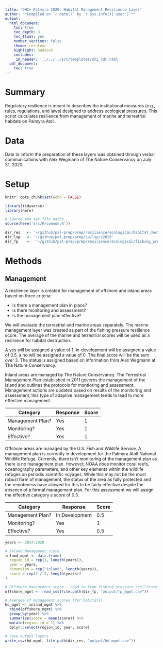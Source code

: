 ```yaml
---
title: 'OHI+ Palmyra 2020: Habitat Management Resilience Layer'
author: "*Compiled on `r date()` by `r Sys.info()['user']`*"
output: 
  html_document:
    toc: true
    toc_depth: 3 
    toc_float: yes
    number_sections: false
    theme: cerulean
    highlight: haddock
    includes: 
     in_header: '../../../src/templates/ohi_hdr.html' 
  pdf_document:
    toc: true
---
```


# Summary 

Regulatory resilience is meant to describes the institutional measures (e.g., rules, regulations, and laws) designed to address ecological pressures. This script calculates resilience from management of marine and terrestrial habitats on Palmyra Atoll.   

# Data 

Data to inform the preparation of these layers was obtained through verbal communications with Alex Wegmann of The Nature Conservancy on July 31, 2020.  

# Setup 

```r
knitr::opts_chunk$set(echo = FALSE)

library(tidyverse)
library(here)

# Source and set file paths
source(here('src/R/common.R'))

dir_res   <- '~/github/pal-prep/prep/resilience/ecological/habitat_destruction/v2020'
dir_lsp   <- '~/github/pal-prep/prep/sp/lsp/v2020'
dir_fp    <-  '~/github/pal-prep/prep/resilience/ecological/fishing_pressure/v2020'
```


# Methods 

## Management 

A resilience layer is created for management of offshore and inland areas based on three criteria:  

 - Is there a management plan in place?  
 - Is there monitoring and assessment?   
 - Is the management plan effective?  
 
We will evaluate the terrestrial and marine areas separately. The marine management layer was created as part of the fishing pressure resilience score. The average of the marine and terrestrial scores will be used as a resilience for habitat destruction.  

A yes will be assigned a value of 1, in-development will be assigned a value of 0.5, a no will be assigned a value of 0. The final score will be the sum over 3. The status is assigned based on information from Alex Wegmann at The Nature Conservancy.  

Inland areas are managed by The Nature Conservancy. The Terrestrial Management Plan established in 2011 governs the management of the island and outlines the protocols for montioring and assessment. Management actions are updated based on results of the monitoring and assessment, this type of adaptive management tends to lead to more effective management.   

| Category         | Response         | Score | 
|------------------|------------------|-------|
| Management Plan? | Yes              | 1     |
| Monitoring?      | Yes              | 1     |
| Effective?       | Yes              | 1     |

Offshore areas are managed by the U.S. Fish and Wildlife Service. A management plan is currently in development for the Palmyra Atoll National Wildlife Refuge. Currently, there isn't monitoring of the management plan as there is no management plan. However, NOAA does monitor coral reefs, oceanography parameters, and other key elements within the wildlife refuges on periodic scientific voyages. While this may not be the most robust form of management, the status of the area as fully protected and the remoteness have allowed for this to be fairly effective despite the absence of a formal management plan. For this assessment we will assign the effective category a score of 0.5.    

| Category         | Response         | Score | 
|------------------|------------------|-------|
| Management Plan? | In Development   | 0.5   |
| Monitoring?      | Yes              | 1     |
| Effective?       | Yes              | 0.5   | 


```r

years <- 2014:2020

# Inland Management score
inland_mgmt <- data.frame(
  region_id = rep(1, length(years)), 
  year = years,
  dimension = rep("inland", length(years)),
  score = rep(3 / 3, length(years))
)

# Offshore Management score - read in from fishing pressure resilience 
offshore_mgmt <- read_csv(file.path(dir_fp, "output/fp_mgmt.csv")) 

# Average of management scores (for habitats)
hd_mgmt <- inland_mgmt %>% 
  rbind(offshore_mgmt) %>% 
  group_by(year) %>% 
  summarize(score = mean(score)) %>% 
  mutate(region_id = 1) %>% 
  dplyr::select(region_id, year, score)

# Save output layers
write_csv(hd_mgmt, file.path(dir_res, "output/hd_mgmt.csv"))
```